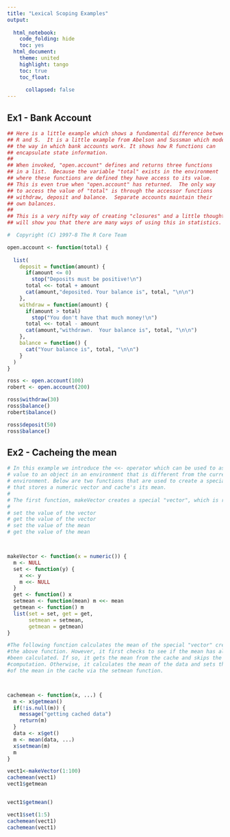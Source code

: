 ```yaml
---
title: "Lexical Scoping Examples"
output:
   
  html_notebook: 
    code_folding: hide
    toc: yes
  html_document:
    theme: united
    highlight: tango
    toc: true
    toc_float:
      
      collapsed: false
---
```




## Ex1 - Bank Account

```r

## Here is a little example which shows a fundamental difference between
## R and S.  It is a little example from Abelson and Sussman which models
## the way in which bank accounts work.	It shows how R functions can
## encapsulate state information.
##
## When invoked, "open.account" defines and returns three functions
## in a list.  Because the variable "total" exists in the environment
## where these functions are defined they have access to its value.
## This is even true when "open.account" has returned.  The only way
## to access the value of "total" is through the accessor functions
## withdraw, deposit and balance.  Separate accounts maintain their
## own balances.
##
## This is a very nifty way of creating "closures" and a little thought
## will show you that there are many ways of using this in statistics.

#  Copyright (C) 1997-8 The R Core Team

open.account <- function(total) {
  
  list(
    deposit = function(amount) {
      if(amount <= 0)
        stop("Deposits must be positive!\n")
      total <<- total + amount
      cat(amount,"deposited. Your balance is", total, "\n\n")
    },
    withdraw = function(amount) {
      if(amount > total)
        stop("You don't have that much money!\n")
      total <<- total - amount
      cat(amount,"withdrawn.  Your balance is", total, "\n\n")
    },
    balance = function() {
      cat("Your balance is", total, "\n\n")
    }
  )
}

ross <- open.account(100)
robert <- open.account(200)

ross$withdraw(30)
ross$balance()
robert$balance()

ross$deposit(50)
ross$balance()

```


## Ex2 - Cacheing the mean

```r

# In this example we introduce the <<- operator which can be used to assign a
# value to an object in an environment that is different from the current
# environment. Below are two functions that are used to create a special object
# that stores a numeric vector and cache's its mean.
# 
# The first function, makeVector creates a special "vector", which is really a list containing a function to
# 
# set the value of the vector
# get the value of the vector
# set the value of the mean
# get the value of the mean



makeVector <- function(x = numeric()) {
  m <- NULL
  set <- function(y) {
    x <<- y
    m <<- NULL
  }
  get <- function() x
  setmean <- function(mean) m <<- mean
  getmean <- function() m
  list(set = set, get = get,
       setmean = setmean,
       getmean = getmean)
}

#The following function calculates the mean of the special "vector" created with
#the above function. However, it first checks to see if the mean has already
#been calculated. If so, it gets the mean from the cache and skips the
#computation. Otherwise, it calculates the mean of the data and sets the value
#of the mean in the cache via the setmean function.



cachemean <- function(x, ...) {
  m <- x$getmean()
  if(!is.null(m)) {
    message("getting cached data")
    return(m)
  }
  data <- x$get()
  m <- mean(data, ...)
  x$setmean(m)
  m
}

vect1<-makeVector(1:100)
cachemean(vect1)
vect1$getmean


vect1$getmean()

vect1$set(1:5)
cachemean(vect1)
cachemean(vect1)




```

